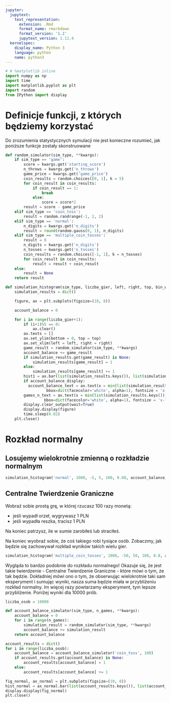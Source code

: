 ```yaml
---
jupyter:
  jupytext:
    text_representation:
      extension: .Rmd
      format_name: rmarkdown
      format_version: '1.2'
      jupytext_version: 1.11.4
  kernelspec:
    display_name: Python 3
    language: python
    name: python3
---
```


```python
# # %matplotlib inline
import numpy as np
import time
import matplotlib.pyplot as plt
import random
from IPython import display
```

# Definicje funkcji, z których będziemy korzystać

Do zrozumienia statystycznych symulacji nie jest konieczne rozumieć, jak poniższe funkcje zostały skonstruowane

```python
def random_simulator(sim_type, **kwargs):
    if sim_type == 'game':
        score = kwargs.get('starting_score')
        n_throws = kwargs.get('n_throws')
        game_price = kwargs.get('game_price')
        coin_results = random.choices([0, 1], k = 5)
        for coin_result in coin_results:
            if coin_result == 1:
                break
            else:
                score = score*2
        result = score - game_price
    elif sim_type == 'coin_toss':
        result = random.randrange(-1, 2, 2)
    elif sim_type == 'normal':
        n_digits = kwargs.get('n_digits')
        result = round(random.gauss(0, 1), n_digits)
    elif sim_type == 'multiple_coin_tosses':
        result = 0
        n_digits = kwargs.get('n_digits')
        n_tosses = kwargs.get('n_tosses')
        coin_results = random.choices([-1, 1], k = n_tosses)
        for coin_result in coin_results:
            result = result + coin_result
    else:
        result = None
    return result
```

```python
def simulation_histogram(sim_type, liczba_gier, left, right, top, bin_width, account_balance_display = True, **kwargs):
    simulation_results = dict()

    figure, ax = plt.subplots(figsize=(10, 8))

    account_balance = 0

    for i in range(liczba_gier+1):
        if (i+1)%5 == 0:
            ax.clear()
        ax.texts = []
        ax.set_ylim(bottom = 0, top = top)
        ax.set_xlim(left = left, right = right)
        game_result = random_simulator(sim_type, **kwargs)
        account_balance += game_result
        if simulation_results.get(game_result) is None:
            simulation_results[game_result] = 1
        else:
            simulation_results[game_result] += 1
        hist1 = ax.bar(list(simulation_results.keys()), list(simulation_results.values()), width=bin_width, edgecolor="white", linewidth=0.7, color = 'blue')
        if account_balance_display:
          account_balance_text = ax.text(x = min(list(simulation_results.keys())), y = top*0.95, s = 'Account balance: ' + str(account_balance), 
                  bbox=dict(facecolor='white', alpha=1), fontsize = 'x-large')
        games_n_text = ax.text(x = min(list(simulation_results.keys())), y = top*0.85, s = '# Games: ' + str(i), 
                 bbox=dict(facecolor='white', alpha=1), fontsize = 'x-large')
        display.clear_output(wait=True)
        display.display(figure)
        time.sleep(0.02)
    plt.close()
```

# Rozkład normalny

## Losujemy wielokrotnie zmienną o rozkładzie normalnym

```python
simulation_histogram('normal', 1000, -5, 5, 100, 0.08, account_balance_display = False, n_digits = 1)
```

## Centralne Twierdzenie Graniczne

Wobraź sobie prostą grę, w której rzucasz 100 razy monetą:

 - jeśli wypadł orzeł, wygrywasz 1 PLN
 - jeśli wypadła reszka, tracisz 1 PLN
 
Na koniec patrzysz, ile w sumie zarobiłeś lub straciłeś.

Na koniec wyobraź sobie, że coś takiego robi tysiące osób. Zobaczmy, jak będzie się zachowywał rozkład wyników takich wielu gier.

```python
simulation_histogram('multiple_coin_tosses', 1000, -50, 50, 100, 0.8, account_balance_display = False, n_digits = 0, n_tosses = 100)
```

Wygląda to bardzo podobnie do rozkładu normalnego! Okazuje się, że jest takie twierdzenie - Centralne Twierdzenie Graniczne - które mówi o tym, że tak będzie. Dokładniej mówi ono o tym, że obserwując wielokrotnie taki sam eksperyment i sumując wyniki, nasza suma będzie miała w przybliżeniu rozkład normalny. Im więcej razy powtarzamy eksperyment, tym lepsze przybliżenie. Poniżej wyniki dla 10000 prób.

```python
liczba_osob = 10000
```

```python
def account_balance_simulator(sim_type, n_games, **kwargs):
    account_balance = 0
    for i in range(n_games):
        simulation_result = random_simulator(sim_type, **kwargs)
        account_balance += simulation_result
    return account_balance
```

```python
account_results = dict()
for i in range(liczba_osob):
    account_balance = account_balance_simulator('coin_toss', 100)
    if account_results.get(account_balance) is None:
        account_results[account_balance] = 1
    else:
        account_results[account_balance] += 1
```

```python
fig_normal, ax_normal = plt.subplots(figsize=(10, 8))
hist_normal = ax_normal.bar(list(account_results.keys()), list(account_results.values()), width=1, edgecolor="blue", linewidth=0.7, color = 'blue')
display.display(fig_normal)
plt.close()
```

```python

```

